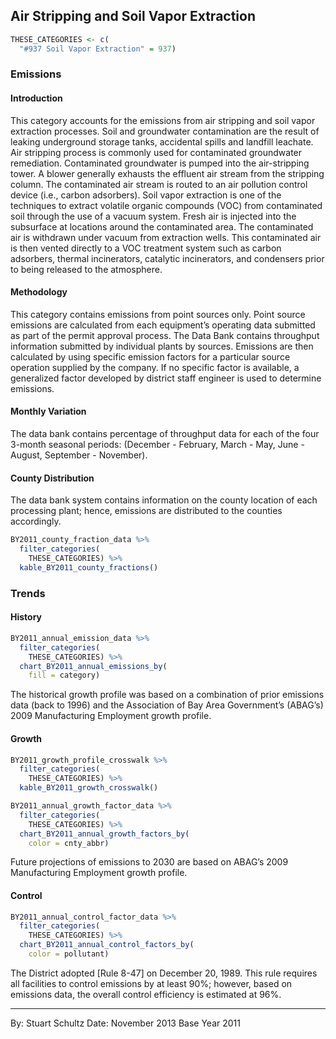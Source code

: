## Air Stripping and Soil Vapor Extraction

```r
THESE_CATEGORIES <- c(
  "#937 Soil Vapor Extraction" = 937)
```

### Emissions

#### Introduction {-}

This category accounts for the emissions from air stripping and soil vapor extraction processes. Soil and groundwater contamination are the result of leaking underground storage tanks, accidental spills and landfill leachate. Air stripping process is commonly used for contaminated groundwater remediation. Contaminated groundwater is pumped into the air-stripping tower. A blower generally exhausts the effluent air stream from the stripping column. The contaminated air stream is routed to an air pollution control device (i.e., carbon adsorbers). Soil vapor extraction is one of the techniques to extract volatile organic compounds (VOC) from contaminated soil through the use of a vacuum system. Fresh air is injected into the subsurface at locations around the contaminated area. The contaminated air is withdrawn under vacuum from extraction wells. This contaminated air is then vented directly to a VOC treatment system such as carbon adsorbers, thermal incinerators, catalytic incinerators, and condensers prior to being released to the atmosphere.

#### Methodology {-}

This category contains emissions from point sources only. Point source emissions are calculated from each equipment’s operating data submitted as part of the permit approval process. The Data Bank contains throughput information submitted by individual plants by sources. Emissions are then calculated by using specific emission factors for a particular source operation supplied by the company. If no specific factor is available, a generalized factor developed by district staff engineer is used to determine emissions.

#### Monthly Variation {-}

The data bank contains percentage of throughput data for each of the four 3-month seasonal periods: (December - February, March - May, June - August, September - November).

#### County Distribution {-}

The data bank system contains information on the county location of each processing plant; hence, emissions are distributed to the counties accordingly.

```r
BY2011_county_fraction_data %>%
  filter_categories(
    THESE_CATEGORIES) %>%
  kable_BY2011_county_fractions()
```

### Trends

#### History {-}

```r
BY2011_annual_emission_data %>%
  filter_categories(
    THESE_CATEGORIES) %>%
  chart_BY2011_annual_emissions_by(
    fill = category)
```

The historical growth profile was based on a combination of prior emissions data (back to 1996) and the Association of Bay Area Government’s (ABAG’s) 2009 Manufacturing Employment growth profile.

#### Growth {-}

```r
BY2011_growth_profile_crosswalk %>%
  filter_categories(
    THESE_CATEGORIES) %>%
  kable_BY2011_growth_crosswalk()
```

```r
BY2011_annual_growth_factor_data %>%
  filter_categories(
    THESE_CATEGORIES) %>%
  chart_BY2011_annual_growth_factors_by(
    color = cnty_abbr)
```

Future projections of emissions to 2030 are based on ABAG’s 2009 Manufacturing Employment growth profile.

#### Control {-}

```r
BY2011_annual_control_factor_data %>%
  filter_categories(
    THESE_CATEGORIES) %>%
  chart_BY2011_annual_control_factors_by(
    color = pollutant)
```

The District adopted [Rule 8-47] on December 20, 1989. This rule requires all facilities to control emissions by at least 90%; however, based on emissions data, the overall control efficiency is estimated at 96%.

***

By: Stuart Schultz 
Date: November 2013 
Base Year 2011
